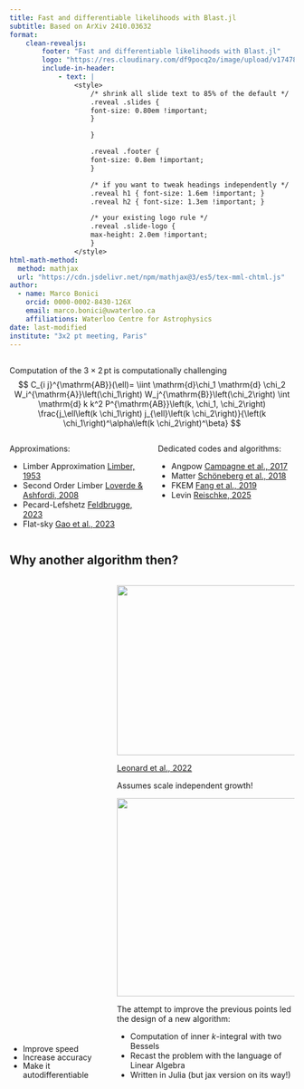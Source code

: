 ```yaml
---
title: Fast and differentiable likelihoods with Blast.jl
subtitle: Based on ArXiv 2410.03632
format:
    clean-revealjs:
        footer: "Fast and differentiable likelihoods with Blast.jl"
        logo: "https://res.cloudinary.com/df9pocq2o/image/upload/v1747889986/Waterloo_Science_Logo_horiz_rgb_iliu71.png"
        include-in-header:
            - text: |
                <style>
                    /* shrink all slide text to 85% of the default */
                    .reveal .slides {
                    font-size: 0.80em !important;
                    }

                    }

                    .reveal .footer {
                    font-size: 0.8em !important;
                    }

                    /* if you want to tweak headings independently */
                    .reveal h1 { font-size: 1.6em !important; }
                    .reveal h2 { font-size: 1.3em !important; }

                    /* your existing logo rule */
                    .reveal .slide-logo {
                    max-height: 2.0em !important;
                    }
                </style>
html-math-method:
  method: mathjax
  url: "https://cdn.jsdelivr.net/npm/mathjax@3/es5/tex-mml-chtml.js"
author:
  - name: Marco Bonici
    orcid: 0000-0002-8430-126X
    email: marco.bonici@uwaterloo.ca
    affiliations: Waterloo Centre for Astrophysics
date: last-modified
institute: "3x2 pt meeting, Paris"
---
```


##

Computation of the $3\times2\,\mathrm{pt}$ is computationally challenging
$$
C_{i j}^{\mathrm{AB}}(\ell)= \iint \mathrm{d}\chi_1 \mathrm{d} \chi_2 W_i^{\mathrm{A}}\left(\chi_1\right) W_j^{\mathrm{B}}\left(\chi_2\right) \int \mathrm{d} k k^2 P^{\mathrm{AB}}\left(k, \chi_1, \chi_2\right) \frac{j_\ell\left(k \chi_1\right) j_{\ell}\left(k \chi_2\right)}{\left(k \chi_1\right)^\alpha\left(k \chi_2\right)^\beta}
$$

:::: {.columns}
::: {.column width="50%"}
Approximations:

- Limber Approximation [Limber, 1953](https://ui.adsabs.harvard.edu/abs/1953ApJ...117..134L/abstract)
- Second Order Limber [Loverde & Ashfordi, 2008](https://arxiv.org/abs/0809.5112)
- Pecard-Lefshetz [Feldbrugge, 2023](https://arxiv.org/abs/2304.13064)
- Flat-sky [Gao et al., 2023](https://arxiv.org/abs/2307.13768)
:::

::: {.column width="50%"}
Dedicated codes and algorithms:

- Angpow [Campagne et al., 2017](https://arxiv.org/abs/1701.03592)
- Matter [Schöneberg et al., 2018](https://arxiv.org/abs/1807.09540)
- FKEM [Fang et al., 2019](https://arxiv.org/abs/1911.11947)
- Levin [Reischke, 2025](https://arxiv.org/abs/2502.12142)
:::
::::

## Why another algorithm then?

:::: {.columns}
<div class="column" style="width:35%; transform:translateY(+90%);line-height:1.1;">
  <ul>
    <li class="fragment" data-fragment-index="1" style="margin-bottom: 0;">Improve speed</li>
    <li class="fragment" data-fragment-index="2" style="margin-bottom: 0;">Increase accuracy</li>
    <li class="fragment" data-fragment-index="3">Make it autodifferentiable</li>
  </ul>
</div>

::: {.column width="65%"}
::: {.r-stack}
::: {.fragment .fade-in-then-out fragment-index=1}
![](https://res.cloudinary.com/df9pocq2o/image/upload/v1747969161/N5k_timings_oo0my8.png){width="550" height="300"}

[Leonard et al., 2022](https://arxiv.org/abs/2212.04291)
:::
::: {.r-stack-item .fragment .fade-in-then-out data-fragment-index="2" }
\begin{align}
P_{\operatorname{lin}}(k, z_1, z_2)&\approx P_{\operatorname{lin}}(k, z=0)D(z_1)D(z_2)\\
C_{ij}^{AB}(\ell)&=N(\ell) \int_0^{\infty} \frac{\mathrm{d} k}{k} k^3 P_{\operatorname{lin}}(k, z=0) I_{i, \ell}^A(k) I_{j, \ell}^B(k)\\
I_{i, \ell}^a(k)&=\int_0^{\infty} \frac{\mathrm{d} \chi}{\chi} \frac{\chi K_i(\chi) D(\chi)}{(k \chi)^{2 X_i}} j_{\ell}(k \chi)
\end{align}
Assumes scale independent growth!
:::

![](https://res.cloudinary.com/df9pocq2o/image/upload/v1747970922/Gradient-fx-and-the-Riemannian-gradient-R-fx-at-point-x-of-some-Riemannian-manifold_nj4abk.jpg){.fragment width="500" height="350" fragment-index=3 .fade-in-then-out}


:::{.r-stack-item .fragment fragment-index=4}
The attempt to improve the previous points led the design of a new algorithm:

- Computation of inner $k$-integral with two Bessels
- Recast the problem with the language of Linear Algebra
- Written in Julia (but jax version on its way!)
:::
:::
:::
::::
